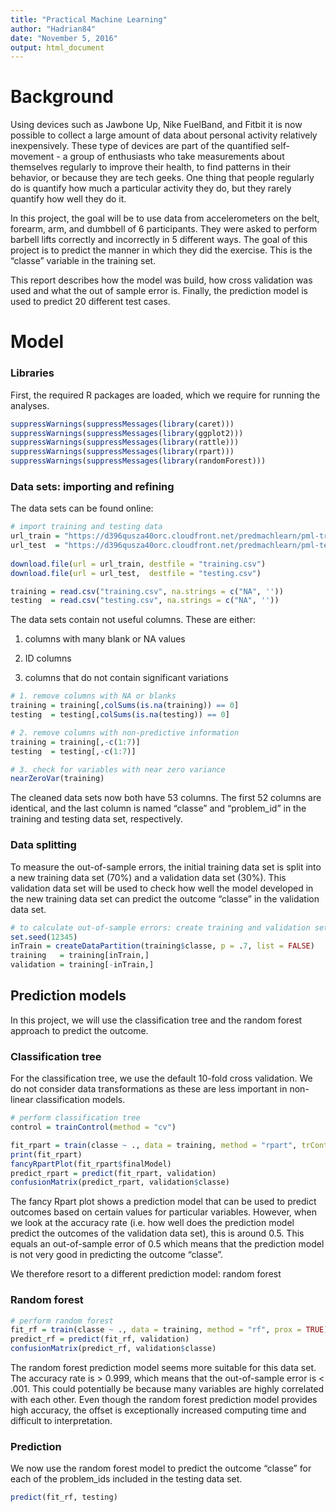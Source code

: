```yaml
---
title: "Practical Machine Learning"
author: "Hadrian84"
date: "November 5, 2016"
output: html_document
---
```


# Background
Using devices such as Jawbone Up, Nike FuelBand, and Fitbit it is now possible to collect a large amount of data about personal activity relatively inexpensively. These type of devices are part of the quantified self-movement - a group of enthusiasts who take measurements about themselves regularly to improve their health, to find patterns in their behavior, or because they are tech geeks. One thing that people regularly do is quantify how much a particular activity they do, but they rarely quantify how well they do it. 

In this project, the goal will be to use data from accelerometers on the belt, forearm, arm, and dumbbell of 6 participants. They were asked to perform barbell lifts correctly and incorrectly in 5 different ways. The goal of this project is to predict the manner in which they did the exercise. This is the "classe" variable in the training set. 

This report describes how the model was build, how cross validation was used and what the out of sample error is. Finally, the prediction model is used to predict 20 different test cases.

# Model
### Libraries
First, the required R packages are loaded, which we require for running the analyses.
```r
suppressWarnings(suppressMessages(library(caret)))
suppressWarnings(suppressMessages(library(ggplot2)))
suppressWarnings(suppressMessages(library(rattle)))
suppressWarnings(suppressMessages(library(rpart)))
suppressWarnings(suppressMessages(library(randomForest)))
```

### Data sets: importing and refining
The data sets can be found online:
```r
# import training and testing data
url_train = "https://d396qusza40orc.cloudfront.net/predmachlearn/pml-training.csv"
url_test  = "https://d396qusza40orc.cloudfront.net/predmachlearn/pml-testing.csv"
  
download.file(url = url_train, destfile = "training.csv")
download.file(url = url_test,  destfile = "testing.csv")

training = read.csv("training.csv", na.strings = c("NA", ''))
testing  = read.csv("testing.csv", na.strings = c("NA", ''))
```

The data sets contain not useful columns. These are either:

1. columns with many blank or NA values

2. ID columns

3. columns that do not contain significant variations

```r
# 1. remove columns with NA or blanks
training = training[,colSums(is.na(training)) == 0]
testing  = testing[,colSums(is.na(testing)) == 0]

# 2. remove columns with non-predictive information
training = training[,-c(1:7)]
testing  = testing[,-c(1:7)]

# 3. check for variables with near zero variance
nearZeroVar(training)
```

The cleaned data sets now both have 53 columns. The first 52 columns are identical, and the last column is named "classe" and "problem_id" in the training and testing data set, respectively.

### Data splitting
To measure the out-of-sample errors, the initial training data set is split into a new training data set (70%) and a validation data set (30%). This validation data set will be used to check how well the model developed in the new training data set can predict the outcome "classe" in the validation data set.
```r
# to calculate out-of-sample errors: create training and validation set
set.seed(12345)
inTrain = createDataPartition(training$classe, p = .7, list = FALSE)
training   = training[inTrain,]
validation = training[-inTrain,]
```

## Prediction models
In this project, we will use the classification tree and the random forest approach to predict the outcome.

### Classification tree
For the classification tree, we use the default 10-fold cross validation. We do not consider data transformations as these are less important in non-linear classification models.
```r
# perform classification tree
control = trainControl(method = "cv")

fit_rpart = train(classe ~ ., data = training, method = "rpart", trControl = control)
print(fit_rpart)
fancyRpartPlot(fit_rpart$finalModel)
predict_rpart = predict(fit_rpart, validation)
confusionMatrix(predict_rpart, validation$classe)
```

The fancy Rpart plot shows a prediction model that can be used to predict outcomes based on certain values for particular variables. However, when we look at the accuracy rate (i.e. how well does the prediction model predict the outcomes of the validation data set), this is around 0.5. This equals an out-of-sample error of 0.5 which means that the prediction model is not very good in predicting the outcome "classe".

We therefore resort to a different prediction model: random forest

### Random forest
```r
# perform random forest
fit_rf = train(classe ~ ., data = training, method = "rf", prox = TRUE)
predict_rf = predict(fit_rf, validation)
confusionMatrix(predict_rf, validation$classe)
```

The random forest prediction model seems more suitable for this data set. The accuracy rate is > 0.999, which means that the out-of-sample error is < .001. This could potentially be because many variables are highly correlated with each other. Even though the random forest prediction model provides high accuracy, the offset is exceptionally increased computing time and difficult to interpretation.

### Prediction
We now use the random forest model to predict the outcome "classe" for each of the problem_ids included in the testing data set.

```r
predict(fit_rf, testing)
```